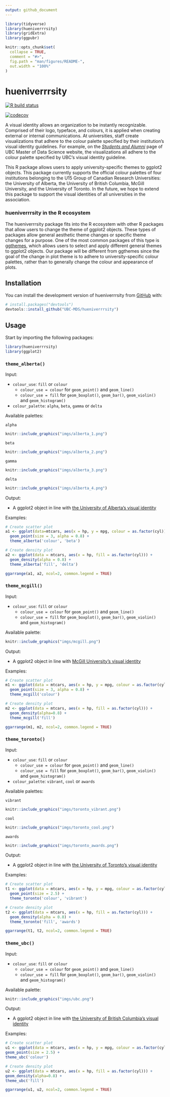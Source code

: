 ```yaml
---
output: github_document
---
```


<!-- README.md is generated from README.Rmd. Please edit that file -->

```r
library(tidyverse)
library(hueniverrrsity)
library(gridExtra)
library(ggpubr)

knitr::opts_chunk$set(
  collapse = TRUE,
  comment = "#>",
  fig.path = "man/figures/README-",
  out.width = "100%"
)
```

# hueniverrrsity
<!-- badges: start -->
[![R build status](https://github.com/UBC-MDS/hueniverrrsity/workflows/R-CMD-check/badge.svg)](https://github.com/UBC-MDS/hueniverrrsity/actions)

[![codecov](https://codecov.io/gh/UBC-MDS/hueniverrrsity/branch/master/graph/badge.svg)](https://codecov.io/gh/UBC-MDS/hueniverrrsity)
<!-- badges: end -->

A visual identity allows an organization to be instantly recognizable. Comprised of their logo, typeface, and colours, it is applied when creating external or internal communications. At universities, staff create visualizations that adhere to the colour palette specified by their institution's visual identity guidelines. For example, on the [*Students and Alumni*](https://masterdatascience.ubc.ca/why-ubc/students-alumni) page of UBC Master of Data Science website, the visualizations all adhere to the colour palette specified by UBC's visual identity guideline. 

This R package allows users to apply university-specific themes to ggplot2 objects. This package currently supports the official colour palettes of four institutions belonging to the U15 Group of Canadian Research Universities: the University of Alberta, the University of British Columbia, McGill University, and the University of Toronto. In the future, we hope to extend this package to support the visual identities of all universities in the association.

### hueniverrrsity in the R ecosystem

The hueniverrrsity package fits into the R ecosystem with other R packages that allow users to change the theme of ggplot2 objects. These types of packages allow general aesthetic theme changes or specific theme changes for a purpose. One of the most common packages of this type is [ggthemes](https://cran.r-project.org/web/packages/ggthemes/index.html), which allows users to select and apply different general themes to ggplot2 objects. Our package will be different from ggthemes since the goal of the change in plot theme is to adhere to university-specific colour palettes, rather than to generally change the colour and appearance of plots.

## Installation

You can install the development version of hueniverrrsity from [GitHub](https://github.com/) with:

``` r
# install.packages("devtools")
devtools::install_github("UBC-MDS/hueniverrrsity")
```

## Usage
Start by importing the following packages:

``` r
library(hueniverrrsity)
library(ggplot2)
```

### `theme_alberta()`

Input:

- `colour_use`: `fill` or `colour`
    - `colour_use = colour` for `geom_point()` and `geom_line()`
    - `colour_use = fill` for `geom_boxplot()`, `geom_bar()`, `geom_violin()` and `geom_histogram()`
    
- `colour_palette`: `alpha`, `beta`, `gamma` or `delta`


Available palettes:

`alpha` <br/>
``` r
knitr::include_graphics("imgs/alberta_1.png")
```

`beta` <br/>
``` r
knitr::include_graphics("imgs/alberta_2.png")
```

`gamma` <br/>
``` r
knitr::include_graphics("imgs/alberta_3.png")
```

`delta` <br/>
``` r
knitr::include_graphics("imgs/alberta_4.png")
```


Output: 

- A ggplot2 object in line with [the University of Alberta's visual identity](https://www.ualberta.ca/toolkit/visual-identity/our-colours)

Examples:

``` r
# Create scatter plot
a1 <- ggplot(data=mtcars, aes(x = hp, y = mpg, colour = as.factor(cyl))) +
  geom_point(size = 3, alpha = 0.8) +
  theme_alberta('colour', 'beta')

# Create density plot
a2 <- ggplot(data = mtcars, aes(x = hp, fill = as.factor(cyl))) +
  geom_density(alpha = 0.8) +
  theme_alberta('fill', 'delta')

ggarrange(a1, a2, ncol=2, common.legend = TRUE)
```

### `theme_mcgill()`

Input:

- `colour_use`: `fill` or `colour`
    - `colour_use = colour` for `geom_point()` and `geom_line()`
    - `colour_use = fill` for `geom_boxplot()`, `geom_bar()`, `geom_violin()` and `geom_histogram()`
    
Available palette:

``` r
knitr::include_graphics("imgs/mcgill.png")
```

Output: 

- A ggplot2 object in line with [McGill University's visual identity](https://mcgill.ca/visual-identity/visual-identity-guide#mcgilllogo)

Examples:

``` r
# Create scatter plot
m1 <- ggplot(data = mtcars, aes(x = hp, y = mpg, colour = as.factor(cyl))) +
  geom_point(size = 3, alpha = 0.8) +
  theme_mcgill('colour')

# Create density plot
m2 <- ggplot(data = mtcars, aes(x = hp, fill = as.factor(cyl))) +
  geom_density(alpha=0.8) +
  theme_mcgill('fill')

ggarrange(m1, m2, ncol=2, common.legend = TRUE)
```

### `theme_toronto()`

Input:

- `colour_use`: `fill` or `colour`
    - `colour_use = colour` for `geom_point()` and `geom_line()`
    - `colour_use = fill` for `geom_boxplot()`, `geom_bar()`, `geom_violin()` and `geom_histogram()`
    
- `colour_palette`: `vibrant`, `cool` or `awards`

Available palettes:

`vibrant` <br/>
``` r
knitr::include_graphics("imgs/toronto_vibrant.png")
```

`cool` <br/> 
``` r
knitr::include_graphics("imgs/toronto_cool.png")
```

`awards` <br/>
``` r
knitr::include_graphics("imgs/toronto_awards.png")
```

Output: 

- A ggplot2 object in line with [the University of Toronto's visual identity](https://www.utm.utoronto.ca/communications/sites/files/communications/public/shared/UofT%20Style%20Guide%20%2B%20Boundless%20Guide%20Feb%202012.pdf)

Examples:

``` r
# Create scatter plot
t1 <- ggplot(data = mtcars, aes(x = hp, y = mpg, colour = as.factor(cyl))) +
  geom_point(size = 2.5) +
  theme_toronto('colour', 'vibrant')

# Create density plot
t2 <- ggplot(data = mtcars, aes(x = hp, fill = as.factor(cyl))) +
  geom_density(alpha = 0.8) +
  theme_toronto('fill', 'awards')

ggarrange(t1, t2, ncol=2, common.legend = TRUE)
```

### `theme_ubc()`

Input:

- `colour_use`: `fill` or `colour`
    - `colour_use = colour` for `geom_point()` and `geom_line()`
    - `colour_use = fill` for `geom_boxplot()`, `geom_bar()`, `geom_violin()` and `geom_histogram()`

Available palette:

``` r
knitr::include_graphics("imgs/ubc.png")
```

Output: 

- A ggplot2 object in line with [the University of British Columbia's visual identity](https://brand.ubc.ca/guidelines/downloads/ubc-colour-and-fonts/)

Examples:

``` r
# Create scatter plot
u1 <- ggplot(data = mtcars, aes(x = hp, y = mpg, colour = as.factor(cyl))) +
geom_point(size = 2.5) +
theme_ubc('colour')

# Create density plot
u2 <- ggplot(data = mtcars, aes(x = hp, fill = as.factor(cyl))) +
geom_density(alpha=0.8) +
theme_ubc('fill')

ggarrange(u1, u2, ncol=2, common.legend = TRUE)
```

